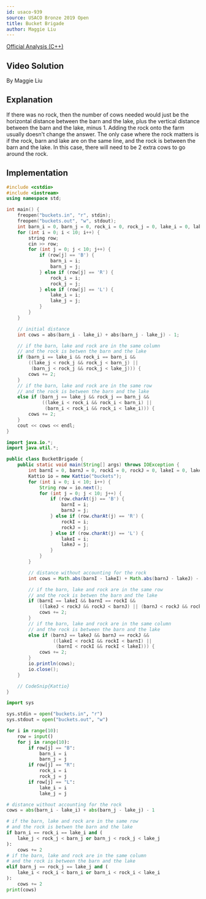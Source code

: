 ```yaml
---
id: usaco-939
source: USACO Bronze 2019 Open
title: Bucket Brigade
author: Maggie Liu
---
```


[Official Analysis (C++)](http://www.usaco.org/current/data/sol_buckets_bronze_open19.html)

## Video Solution

By Maggie Liu

<YouTube id="JifYWZYrIzs" />

## Explanation

If there was no rock, then the number of cows needed would just be the
horizontal distance between the barn and the lake, plus the vertical distance
between the barn and the lake, minus $1$. Adding the rock onto the farm usually
doesn't change the answer. The only case where the rock matters is if the rock,
barn and lake are on the same line, and the rock is between the barn and the
lake. In this case, there will need to be $2$ extra cows to go around the rock.

## Implementation

<LanguageSection>

<CPPSection>

```cpp
#include <cstdio>
#include <iostream>
using namespace std;

int main() {
	freopen("buckets.in", "r", stdin);
	freopen("buckets.out", "w", stdout);
	int barn_i = 0, barn_j = 0, rock_i = 0, rock_j = 0, lake_i = 0, lake_j = 0;
	for (int i = 0; i < 10; i++) {
		string row;
		cin >> row;
		for (int j = 0; j < 10; j++) {
			if (row[j] == 'B') {
				barn_i = i;
				barn_j = j;
			} else if (row[j] == 'R') {
				rock_i = i;
				rock_j = j;
			} else if (row[j] == 'L') {
				lake_i = i;
				lake_j = j;
			}
		}
	}

	// initial distance
	int cows = abs(barn_i - lake_i) + abs(barn_j - lake_j) - 1;

	// if the barn, lake and rock are in the same column
	// and the rock is betwen the barn and the lake
	if (barn_i == lake_i && rock_i == barn_i &&
	    ((lake_j < rock_j && rock_j < barn_j) ||
	     (barn_j < rock_j && rock_j < lake_j))) {
		cows += 2;
	}
	// if the barn, lake and rock are in the same row
	// and the rock is between the barn and the lake
	else if (barn_j == lake_j && rock_j == barn_j &&
	         ((lake_i < rock_i && rock_i < barn_i) ||
	          (barn_i < rock_i && rock_i < lake_i))) {
		cows += 2;
	}
	cout << cows << endl;
}
```

</CPPSection>

<JavaSection>

```java
import java.io.*;
import java.util.*;

public class BucketBrigade {
	public static void main(String[] args) throws IOException {
		int barnI = 0, barnJ = 0, rockI = 0, rockJ = 0, lakeI = 0, lakeJ = 0;
		Kattio io = new Kattio("buckets");
		for (int i = 0; i < 10; i++) {
			String row = io.next();
			for (int j = 0; j < 10; j++) {
				if (row.charAt(j) == 'B') {
					barnI = i;
					barnJ = j;
				} else if (row.charAt(j) == 'R') {
					rockI = i;
					rockJ = j;
				} else if (row.charAt(j) == 'L') {
					lakeI = i;
					lakeJ = j;
				}
			}
		}

		// distance without accounting for the rock
		int cows = Math.abs(barnI - lakeI) + Math.abs(barnJ - lakeJ) - 1;

		// if the barn, lake and rock are in the same row
		// and the rock is betwen the barn and the lake
		if (barnI == lakeI && barnI == rockI &&
		    ((lakeJ < rockJ && rockJ < barnJ) || (barnJ < rockJ && rockJ < lakeJ))) {
			cows += 2;
		}
		// if the barn, lake and rock are in the same column
		// and the rock is between the barn and the lake
		else if (barnJ == lakeJ && barnJ == rockJ &&
		         ((lakeI < rockI && rockI < barnI) ||
		          (barnI < rockI && rockI < lakeI))) {
			cows += 2;
		}
		io.println(cows);
		io.close();
	}

	// CodeSnip{Kattio}
}
```

</JavaSection>

<PySection>

```py
import sys

sys.stdin = open("buckets.in", "r")
sys.stdout = open("buckets.out", "w")

for i in range(10):
	row = input()
	for j in range(10):
		if row[j] == "B":
			barn_i = i
			barn_j = j
		if row[j] == "R":
			rock_i = i
			rock_j = j
		if row[j] == "L":
			lake_i = i
			lake_j = j

# distance without accounting for the rock
cows = abs(barn_i - lake_i) + abs(barn_j - lake_j) - 1

# if the barn, lake and rock are in the same row
# and the rock is betwen the barn and the lake
if barn_i == rock_i == lake_i and (
	lake_j < rock_j < barn_j or barn_j < rock_j < lake_j
):
	cows += 2
# if the barn, lake and rock are in the same column
# and the rock is between the barn and the lake
elif barn_j == rock_j == lake_j and (
	lake_i < rock_i < barn_i or barn_i < rock_i < lake_i
):
	cows += 2
print(cows)
```

</PySection>

</LanguageSection>
